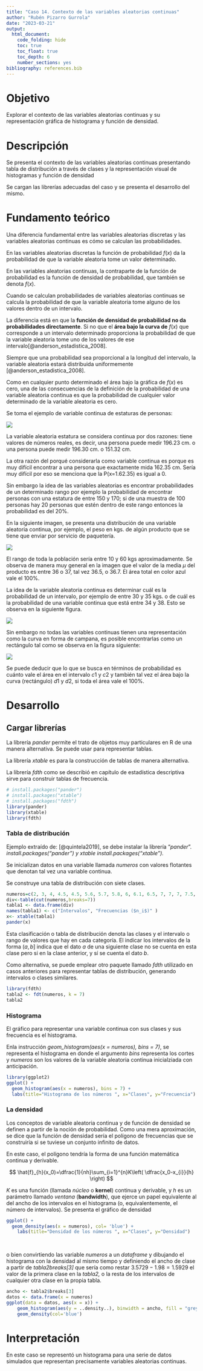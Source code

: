 ---
title: "Caso 14. Contexto de las variables aleatorias continuas"
author: "Rubén Pizarro Gurrola"
date: "2023-03-21"
output: 
  html_document:
    code_folding: hide
    toc: true
    toc_float: true
    toc_depth: 6
    number_sections: yes
bibliography: references.bib
---

# Objetivo

Explorar el contexto de las variables aleatorias continuas y su representación gráfica de histograma y función de densidad.

# Descripción

Se presenta el contexto de las variables aleatorias continuas presentando tabla de distribución a través de clases y la representación visual de histogramas y función de densidad

Se cargan las librerías adecuadas del caso y se presenta el desarrollo del mismo.

# Fundamento teórico

Una diferencia fundamental entre las variables aleatorias discretas y las variables aleatorias continuas es cómo se calculan las probabilidades.

En las variables aleatorias discretas la función de probabilidad $f(x)$ da la probabilidad de que la variable aleatoria tome un valor determinado.

En las variables aleatorias continuas, la contraparte de la función de probabilidad es la función de densidad de probabilidad, que también se denota $f(x)$.

Cuando se calculan probabilidades de variables aleatorias continuas se calcula la probabilidad de que la variable aleatoria tome alguno de los valores dentro de un intervalo.

La diferencia está en que la **función de densidad de probabilidad no da probabilidades directamente**. Si no que el **área bajo la curva de** $f(x)$ que corresponde a un intervalo determinado proporciona la probabilidad de que la variable aleatoria tome uno de los valores de ese intervalo[@anderson_estadistica_2008].

Siempre que una probabilidad sea proporcional a la longitud del intervalo, la variable aleatoria estará distribuida uniformemente [@anderson_estadistica_2008].

Como en cualquier punto determinado el área bajo la gráfica de $f(x)$ es cero, una de las consecuencias de la definición de la probabilidad de una variable aleatoria continua es que la probabilidad de cualquier valor determinado de la variable aleatoria es cero.

Se toma el ejemplo de variable continua de estaturas de personas:

![](images/estaturas%20personas.jpg)

La variable aleatoria estatura se considera continua por dos razones: tiene valores de números reales, es decir, una persona puede medir $\text {196.23 cm.}$ o una persona puede medir $\text{196.30 cm. o 151.32 cm}$.

La otra razón del porqué considerarla como variable continua es porque es muy difícil encontrar a una persona que exactamente mida $\text{162.35 cm.}$ Sería muy difícil por eso se menciona que la $\text{P(x=1.62.35) es igual a 0}$.

Sin embargo la idea de las variables aleatorias es encontrar probabilidades de un determinado rango por ejemplo la probabilidad de encontrar personas con una estatura de entre $\text{150 y 170}$; si de una muestra de $100$ personas hay $20$ personas que estén dentro de este rango entonces la probabilidad es del $20\%$.

En la siguiente imagen, se presenta una distribución de una variable aleatoria continua, por ejemplo, el peso en kgs. de algún producto que se tiene que enviar por servicio de paquetería.

![](images/area%20bajo%20la%20curva%20de%20variables%20continuas.png)

El rango de toda la población sería entre 10 y 60 kgs aproximadamente. Se observa de manera muy general en la imagen que el valor de la media $μ$ del producto es entre $\text{36 o 37}$, tal vez $\text{36.5, o 36.7}$. El área total en color azul vale el $100\%$.

La idea de la variable aleatoria continua es determinar cuál es la probabilidad de un intervalo, por ejemplo de entre $\text{30 y 35 kgs.}$ o de cuál es la probabilidad de una variable continua que está entre $\text{34 y 38}$. Esto se observa en la siguiente figura.

![](images/areas%20bajo%20la%20curva%20dos%20areas.jpg)

Sin embargo no todas las variables continuas tienen una representación como la curva en forma de campana, es posible encontrarlas como un rectángulo tal como se observa en la figura siguiente:

![](images/variables%20continuas%20con%20rectangulos.jpg)

Se puede deducir que lo que se busca en términos de probabilidad es cuánto vale el área en el intervalo $c1$ y $c2$ y también tal vez el área bajo la curva (rectángulo) $d1$ y $d2$, si toda el área vale el 100%.

# Desarrollo

## Cargar librerías

La librería *pander* permite el trato de objetos muy particulares en R de una manera alternativa. Se puede usar para representar tablas.

La librería *xtable* es para la construcción de tablas de manera alternativa.

La librería *fdth* como se describió en capítulo de estadística descriptiva sirve para construir tablas de frecuencia.

```{r message=FALSE, warning=FALSE}
# install.packages("pander")
# install.packages("xtable")
# install.packages("fdth")
library(pander)
library(xtable)
library(fdth)
```

### Tabla de distribución

Ejemplo extraído de: [@quintela2019], se debe instalar la librería "*pander*". *install.packages("pander") y xtable install.packages("xtable").*

Se inicializan datos en una variable llamada *numeros* con valores flotantes que denotan tal vez una variable continua.

Se construye una tabla de distribución con siete clases.

```{r }

numeros=c(2, 3, 4, 4.5, 4.5, 5.6, 5.7, 5.8, 6, 6.1, 6.5, 7, 7, 7, 7.5, 7.5, 7.5, 8.3, 9, 10.2, 10.4, 11, 11.1, 11.5, 12, 13)
div<-table(cut(numeros,breaks=7))
tabla1 <- data.frame(div)
names(tabla1) <- c("Intervalos", "Frecuencias ($n_i$)" )
x<- xtable(tabla1)
pander(x)
```

Esta clasificación o tabla de distribución denota las clases y el intervalo o rango de valores que hay en cada categoría. El indicar los intervalos de la forma $(a,b]$ indica que el dato $a$ de una siguiente clase no se cuenta en esta clase pero si en la clase anterior, y sí se cuenta el dato $b$.

Como alternativa, se puede emplear otro paquete llamado *fdth* utilizado en casos anteriores para representar tablas de distribución, generando intervalos o clases similares.

```{r message=FALSE, warning=FALSE}
library(fdth)
tabla2 <- fdt(numeros, k = 7)
tabla2
```

### Histograma

El gráfico para representar una variable continua con sus clases y sus frecuencia es el histograma.

Enla instrucción *geom_histogram(aes(x = numeros), bins = 7)*, se representa el histograma en donde el argumento *bins* representa los cortes y *numeros* son los valores de la variable aleatoria continua inicialziada con anticipación.

```{r}
library(ggplot2)
ggplot() +
  geom_histogram(aes(x = numeros), bins = 7) +
  labs(title="Histograma de los números ", x="Clases", y="Frecuencia")
```

### La densidad

Los conceptos de variable aleatoria continua y de función de densidad se definen a partir de la noción de probabilidad. Como una mera aproximación, se dice que la función de densidad sería el polígono de frecuencias que se construiría si se tuviese un conjunto infinito de datos.

En este caso, el polígono tendría la forma de una función matemática continua y derivable.

$$
\hat{f}_{h}(x_0)=\dfrac{1}{nh}\sum_{i=1}^{n}K\left( \dfrac{x_0-x_{i}}{h}
\right)
$$

$K$ es una función (llamada *núcleo* o **kernel**) continua y derivable, y $h$ es un parámetro llamado *ventana* (**bandwidth**), que ejerce un papel equivalente al del ancho de los intervalos en el histograma (o, equivalentemente, el número de intervalos). Se presenta el gráfico de densidad

```{r}
ggplot() +
  geom_density(aes(x = numeros), col= 'blue') +
    labs(title="Densidad de los números ", x="Clases", y="Densidad")
  
  
```

o bien convirtiendo las variable *numeros* a un *dataframe* y dibujando el histograma con la densidad al mismo tiempo y definiendo el ancho de clase a partir de *tabla2breaks[3]* que sería como restar $3.5729 - 1.98 = 1.5929$ el valor de la primera clase en la *tabla2,* o la resta de los intervalos de cualquier otra clase en la propia tabla.

```{r}
ancho <- tabla2$breaks[3]
datos <- data.frame(x = numeros) 
ggplot(data = datos, aes(x = x)) +
    geom_histogram(aes(y = ..density..), binwidth = ancho, fill = "grey") +
    geom_density(col='blue') 
```

# Interpretación

En este caso se representó un histograma para una serie de datos simulados que representan precisamente variables aleatorias continuas.
